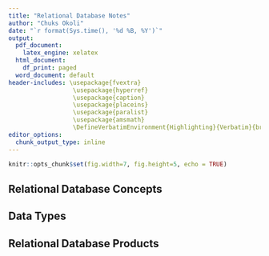 ```yaml
---
title: "Relational Database Notes"
author: "Chuks Okoli"
date: "`r format(Sys.time(), '%d %B, %Y')`"
output:
  pdf_document:
    latex_engine: xelatex
  html_document:
    df_print: paged
  word_document: default
header-includes: \usepackage{fvextra} 
                  \usepackage{hyperref} 
                  \usepackage{caption} 
                  \usepackage{placeins}
                  \usepackage{paralist}
                  \usepackage{amsmath} 
                  \DefineVerbatimEnvironment{Highlighting}{Verbatim}{breaklines,commandchars=\\\{\}}
editor_options:
  chunk_output_type: inline
---
```


```r
knitr::opts_chunk$set(fig.width=7, fig.height=5, echo = TRUE)
```

## Relational Database Concepts

```{=latex}

Data is unorganized information, that is processed to make it meaningful. It can consist of Facts, observations, perceptions, Numbers, characters, symbols, Images Or a mix of any of these. Data can be structured, semi-structured or unstructured. Structured data can be represented in rows and columns, just like a table. It has a well-defined schema, and a rigid structure. These characteristics make relational databases, which store data in tables, ideal for structured data. Semi-structured data has some organizational properties, but not enough to be easily stored in the rows and columns required by a rigid, tabular schema. Instead, semi-structured data is organized into a hierarchy using tags and metadata. Unstructured data doesn’t have an identifiable structure; it doesn’t follow any specific format, sequence, semantics, or rules. It cannot be organized into tabular format for storage in a relational database. Unstructured data is often stored in NoSQL databases. 

Structured and semi-structured data is often stored in databases; either relational databases like DB2 or non-relational databases like MongoDB. Each type of database is optimized for different types of operations. The type of data you need and the processes you want to apply to it will determine the type storage you choose. 

An Online Transaction Processing (OLTP) system is optimized for storing the high-volume of day-to-day operational data that many businesses rely on. OLTP systems are typically relational databases but can also be built on relational databases. An Online Analytical Processing (OLAP) system is optimized for conducting complex data analytics. OLAP systems include relational and non-relational databases, data warehouses, data lakes and other big data stores. Relational databases consist of structured data stored in related tables. 

Relational databases and their supporting systems are called Relational Database Management Systems, or RDBMS. Examples include IBM DB2, Microsoft SQL Server, Oracle, My SQL. Relational databases are primarily OLTP systems, used to support day-to-day business activities such as customer transactions, human resource activities, and workflows. They can also be used to perform data analysis, for example, data from a customer relationship management system can be used to make sales projections. 

```

## Data Types

```{=latex}
A database table represents a single entity and the columns in the table represent attributes of that entity. The commonly used data types in an RDBMS are:
\begin{compactitem}
\item Character string data types include fixed length data types and variable length. The length of a fixed length character string is often denoted in brackets after the type name, such as CHAR(10). This type uses the same amount of space in the database irrespective of the length of the actual data stored in it. 
\item Variable length character strings, often named VARCHAR, can specify a maximum length for the string. 
\item Numeric data types include integer types and decimal types. 
    \begin{compactitem}
    \item Integer data types only hold whole numbers, with no decimal parts. Integer data types typically use 2 or 4 bytes of storage to hold at numbers from negative 2 million or 32 thousand to positive 2 million or 32 thousand. 
    \item Smallints enable you to use less space for smaller numbers and bigints increase the size of the number that the data type can hold. 
    \item Decimal data types can store whole numbers and decimal numbers. The sizes and precision of these data types vary between RDBMSs and have names such as numeric, decimal, dec, real, double, float, decfloat, etc. 
    \item Date/time data can be categorised into dates, times, and timestamps. Dates consist of three-part values for the year, month, and day. And times also generally consist of a three part value for the hours, minutes, and seconds. A timestamp column is a combination of both and consists of seven parts: year, month, day, hour, minute, second, and microsecond. 
    \item Other commonly used data types include: 
        \begin{compactitem}
        \item A Boolean which only holds 1 bit of information: a 0 or a 1. You can use these for true/false or yes/no type data. 
        \item A binary string which holds a sequence of bytes that represent image, voice, or other media data. 
        \item The XML data type can store platform agnostic unstructured data in a hierarchical form. In addition to the various built-in data types, many relational databases also allow you to create your own custom or “user defined” data types (UDTs) that are derived or extended from the built in types. 
        \end{compactitem}
    \end{compactitem}
\end{compactitem}
```


```{=latex}
\textbf{Summary}
\begin{compactitem}
\item The relational model is the most used data model for databases because this model allows for logical data independence, physical data independence, and physical storage independence. 
\item Entities are objects that exist independently of any other entities in the database, while attributes are the data elements that characterize the entity.
\item The building blocks of a relationship are entities, relationship sets, and crows foot notations. 
\item Relationships can be one-to-one, one-to-many, or many-to-many.
\item When translating an Entity-Relationship Diagram to a relational database table, the entity becomes the table and the attributes become columns in the table.
\item Data types define the type of data that can be stored in a column and can include character strings, numeric values, dates/times, Boolean values and more.
\item The advantages of using the correct data type for a column are data integrity, data sorting, range selection, data calculations, and the of standard functions.
\item In a relational model, a relation is made up of two parts: A relation schema specifying the name of a relation and the attributes and a relation instance, which is a table made up of the attributes, or columns, and the tuples, or rows. 
\item Degree refers to the number of attributes, or columns, in a relation. 
\item Cardinality refers to the number of tuples, or rows in a relation. 
\end{compactitem}
```

## Relational Database Products
```{=latex}

There are four types of database topology:
\begin{compactitem}
\item \textbf{Single tier.} The database is installed on a user’s local desktop. 
\item \textbf{2-tier.} The database resides on a remote server and users access it from client systems. 
\item \textbf{3-tier.} The database resides on a remote server and users access it through an application server or a middle tier. 
\item \textbf{Cloud deployments.} The database resides in the cloud, and users access it through an application server layer or another interface that also resides in the cloud.
\end{compactitem}


In shared disk distributed database architectures, multiple database servers process the workload in parallel, allowing the workload to be processed faster. There are three shared nothing distributed database architectures:

\begin{compactitem}
\item \textbf{Replication.} Changes taking place on a database server are replicated to one or more database replicas. In a single location, database replication provides high availability. When database replica is stored in a separate location, it provides a copy of the data for disaster recovery.
\item \textbf{Partitioning.} Very large tables are split across multiple logical partitions.
\item \textbf{Sharding.} Each partition has its own compute resources.
\end{compactitem}

There are different classes of database users, who use databases in different ways:
\begin{compactitem}
\item Three main classes of users are Data Engineers, Data Scientists and Business Analysts, and Application Developers.
\item Database users can access databases through Graphical and Web interfaces, command line tools and scripts, and APIs and ORMs.
\item Major categories of database applications include Database Management tools, Data Science and BI tools, and purpose built or off the shelf business applications.
\item Relational databases are available with commercial licenses or open source.
\item MySQL is an object-relational database that supports many operating systems, a range of languages for client application development, relational and JSON data, multiple storage engines, and high availability and scalability options.
\item PostgreSQL is an open source, object-relational database that supports a range of languages for client application development, relational, structured, and non-structured data, and replication and partitioning for high availability and scalability
\end{compactitem}
```

